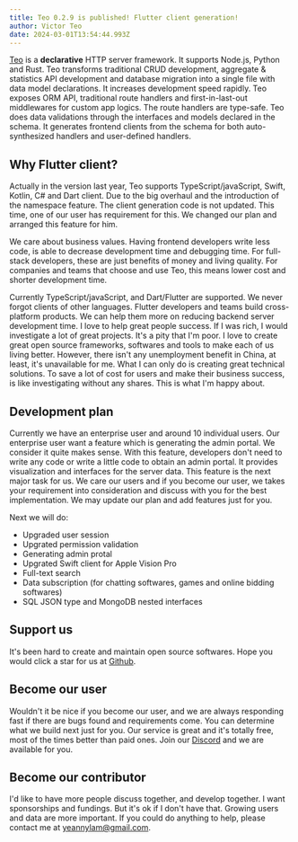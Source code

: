 ```yaml
---
title: Teo 0.2.9 is published! Flutter client generation!
author: Victor Teo
date: 2024-03-01T13:54:44.993Z
---
```


[Teo](https://teodev.io) is a **declarative** HTTP server 
framework. It supports Node.js, Python and Rust. Teo transforms traditional 
CRUD development, aggregate & statistics API development and database migration 
into a single file with data model declarations. It increases development speed 
rapidly. Teo exposes ORM API, traditional route handlers and first-in-last-out 
middlewares for custom app logics. The route handlers are type-safe. Teo does
data validations through the interfaces and models declared in the schema. It
generates frontend clients from the schema for both auto-synthesized handlers
and user-defined handlers.

## Why Flutter client?

Actually in the version last year, Teo supports TypeScript/javaScript, Swift,
Kotlin, C# and Dart client. Due to the big overhaul and the introduction of the
namespace feature. The client generation code is not updated. This time, one of 
our user has requirement for this. We changed our plan and arranged 
this feature for him. 

We care about business values. Having frontend developers write less code, is 
able to decrease development time and debugging time. For full-stack 
developers, these are just benefits of money and living quality. For companies
and teams that choose and use Teo, this means lower cost and shorter 
development time.

Currently TypeScript/javaScript, and Dart/Flutter are supported. We never 
forgot clients of other languages. Flutter developers and teams build 
cross-platform products. We can help them more on reducing backend server
development time. I love to help great people success. If I was rich, I would
investigate a lot of great projects. It's a pity that I'm poor. I love to 
create great open source frameworks, softwares and tools to make each of us 
living better. However, there isn't any unemployment benefit in China, at
least, it's unavailable for me. What I can only do is creating great technical
solutions. To save a lot of cost for users and make their business success, is 
like investigating without any shares. This is what I'm happy about.

## Development plan

Currently we have an enterprise user and around 10 individual users. Our 
enterprise user want a feature which is generating the admin portal. We 
consider it quite makes sense. With this feature, developers don't need to 
write any code or write a little code to obtain an admin portal. It provides
visualization and interfaces for the server data. This feature is the next 
major task for us. We care our users and if you become our user, we takes your
requirement into consideration and discuss with you for the best 
implementation. We may update our plan and add features just for you.

Next we will do:
* Upgraded user session
* Upgrated permission validation
* Generating admin protal
* Upgrated Swift client for Apple Vision Pro
* Full-text search
* Data subscription (for chatting softwares, games and online bidding softwares)
* SQL JSON type and MongoDB nested interfaces

## Support us

It's been hard to create and maintain open source softwares. Hope you would 
click a star for us at [Github](https://github.com/teodevgroup/teo).

## Become our user

Wouldn't it be nice if you become our user, and we are always responding fast 
if there are bugs found and requirements come. You can determine what we build 
next just for you. Our service is great and it's totally free, most of the 
times better than paid ones. Join our [Discord](https://teodev.io/discord)
and we are available for you.

## Become our contributor

I'd like to have more people discuss together, and develop together. I want 
sponsorships and fundings. But it's ok if I don't have that. Growing users
and data are more important. If you could do anything to help, please contact
me at [yeannylam@gmail.com](mailto:yeannylam@gmail.com).
